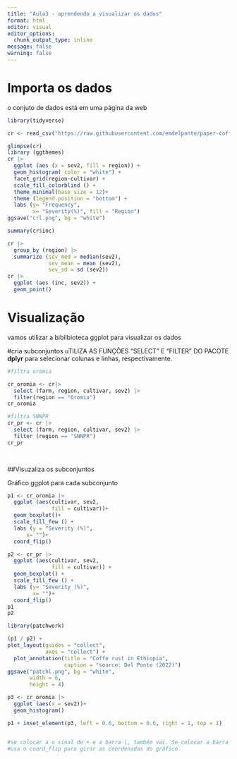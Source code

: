 ```yaml
---
title: "Aula3 - aprendendo a visualizar os dados"
format: html
editor: visual
editor_options: 
  chunk_output_type: inline
message: false 
warning: false
---
```


# Importa os dados

o conjuto de dados está em uma página da web

```r

library(tidyverse)

cr <- read_csv("https://raw.githubusercontent.com/emdelponte/paper-coffee-rust-Ethiopia/master/data/survey_clean.csv")

glimpse(cr)
library (ggthemes)
cr |> 
  ggplot (aes (x = sev2, fill = region)) + 
  geom_histogram( color = "white") + 
  facet_grid(region~cultivar) + 
  scale_fill_colorblind () +
  theme_minimal(base_size = 12)+
  theme (legend.position = "bottom") +
  labs (y= "Frequency", 
        x= "Severity(%)", fill = "Region")
ggsave("crl.png", bg = "white")

summary(cr$inc)

cr |> 
  group_by (region) |> 
  summarize (sev_med = median(sev2),
             sev_mean = mean (sev2),
             sev_sd = sd (sev2))
cr |> 
  ggplot (aes (inc, sev2)) +
  geom_point()


```

# Visualização

vamos utilizar a bibilbioteca ggplot para visualizar os dados

#cria subconjuntos uTILIZA AS FUNÇÕES "SELECT" E "FILTER" DO PACOTE **dplyr** para selecionar colunas e linhas, respectivamente.

```r
#filtra oromia 

cr_oromia <- cr|>
  select (farm, region, cultivar, sev2) |>
  filter(region == "Oromia")
cr_oromia

#filtra SNNPR
cr_pr <- cr |> 
  select (farm, region, cultivar, sev2) |>
  filter (region == "SNNPR")
cr_pr

  

```

##Visuzaliza os subconjuntos

Gráfico ggplot para cada subconjunto

```r
p1 <- cr_oromia |> 
  ggplot (aes(cultivar, sev2, 
              fill = cultivar))+
  geom_boxplot()+
  scale_fill_few () +
  labs (y = "Severity (%)",
      x= "")+
  coord_flip()

p2 <- cr_pr |> 
  ggplot (aes(cultivar, sev2,
              fill = cultivar)) +
  geom_boxplot() +
  scale_fill_few () +
  labs (y= "Severity (%)",
        x= "")+
  coord_flip()
p1
p2

library(patchwork)

(p1 / p2) + 
plot_layout(guides = "collect",
            axes = "collect") +
  plot_annotation(title = "Coffe rust in Ethiopia", 
                  caption = "source: Del Ponte (2022)")
ggsave("patchl.png", bg = "white",
       width = 6,
       height = 4)

p3 <- cr_oromia |> 
  ggplot (aes(x = sev2))+
  geom_histogram()

p1 + inset_element(p3, left = 0.6, bottom = 0.6, right = 1, top = 1)


#se colocar a o sinal de + e a barra |, também vai. Se colocar a barra / coloca um embaixo do outro
#usa o coord_flip para girar as coordenadas do gráfico 

  
```
